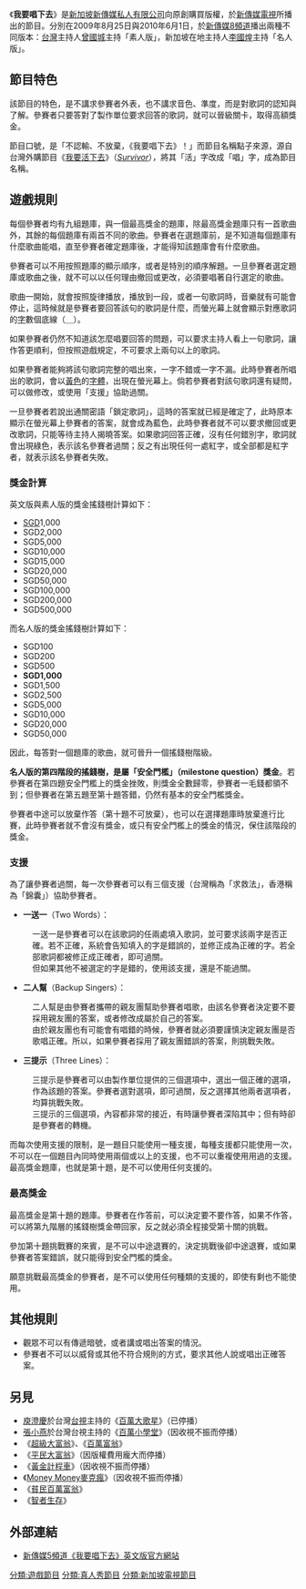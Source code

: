 {{Link style|time=2015-12-11T06:12:37+00:00}}
{{Infobox television
| 名稱 = 我要唱下去 英文版
| 原名 = ''Don't Forget the Lyrics!''
| 圖片 = 
| 圖說 = 
| 分類 = 娛樂綜藝類
| 監製 = 
| 主持 = [[葛米星|葛米星]]
| 國家 = {{SIN}}
| 語言 = [[英文|英文]]
| 製作人 = 
| 製作公司 = [[新傳媒私人有限公司|新傳媒私人有限公司]]
| 每集長 = 
| 口號 =  
| 頻道 = 新傳媒5頻道
| 播出國家 = {{SIN}} 
| 開始 = 2008年11月27日
| 結束 = 2009年4月9日
| 官方網站 = http://lyrics.mediacorptv.sg/
}}
{{Infobox television
| 名稱 = 我要唱下去 素人版
| 原名 = ''Don't Forget the Lyrics!''
| 圖片 = 
| 圖說 = 
| 分類 = 娛樂綜藝類
| 監製 = 
| 主持 = [[曾國城|曾國城]]
| 國家 = {{SIN}} 
| 語言 = [[普通話|普通話]]
| 製作人 = 
| 製作公司 = [[新傳媒私人有限公司|新傳媒私人有限公司]]
| 每集長 = 
| 口號 =  「不認輸、不放棄，《我要唱下去》！」
| 頻道 = [[新傳媒8頻道|新傳媒8頻道]]
| 播出國家 = {{SIN}} 
| 開始 = 2009年8月25日
| 結束 = 2009年11月19日
| 官方網站 = 
}}
{{Infobox television
| 名稱 = 我要唱下去 名人版
| 原名 = ''Don't Forget the Lyrics!''
| 圖片 = 
| 圖說 = 
| 分類 = 娛樂綜藝類
| 監製 = 
| 主持 = [[李國煌|李國煌]]
| 國家 = {{SIN}}
| 語言 = [[普通話|普通話]]
| 製作人 = 
| 製作公司 = [[新傳媒私人有限公司|新傳媒私人有限公司]]
| 每集長 = 
| 口號 =  「不認輸、不放棄，《我要唱下去》！」
| 播出國家 = {{SIN}} 
| 頻道 = [[新傳媒8頻道|新傳媒8頻道]]
| 開始 = 2010年6月1日
| 結束 = 2010年8月24日
| 官方網站 = 
}}
《'''我要唱下去'''》是[[新加坡|新加坡]][[新傳媒私人有限公司|新傳媒私人有限公司]]向原創購買版權，於[[新傳媒電視|新傳媒電視]]所播出的節目。分別在2009年8月25日與2010年6月1日，於[[新傳媒8頻道|新傳媒8頻道]]播出兩種不同版本：[[台灣|台灣]]主持人[[曾國城|曾國城]]主持「素人版」，新加坡在地主持人[[李國煌|李國煌]]主持「名人版」。

== 節目特色 ==

該節目的特色，是不講求參賽者外表，也不講求音色、準度，而是對歌詞的認知與了解。參賽者只要答對了製作單位要求回答的歌詞，就可以晉級關卡，取得高額獎金。

節目口號，是「不認輸、不放棄，《我要唱下去》！」而節目名稱點子來源，源自台灣外購節目《[[我要活下去|我要活下去]]》（[[:en:Survivor_(TV_series)|''Survivor'']]），將其「活」字改成「唱」字，成為節目名稱。

== 遊戲規則 ==

每個參賽者均有九組題庫，與一個最高獎金的題庫，除最高獎金題庫只有一首歌曲外，其餘的每個題庫有兩首不同的歌曲。參賽者在選題庫前，是不知道每個題庫有什麼歌曲能唱，直至參賽者確定題庫後，才能得知該題庫會有什麼歌曲。

參賽者可以不用按照題庫的顯示順序，或者是特別的順序解題。一旦參賽者選定題庫或歌曲之後，就不可以以任何理由撤回或更改，必須要唱著自行選定的歌曲。

歌曲一開始，就會按照旋律播放，播放到一段，或者一句歌詞時，音樂就有可能會停止，這時候就是參賽者要回答該句的歌詞是什麼，而螢光幕上就會顯示對應歌詞的[[漢字|字]]數個底線（＿）。

如果參賽者仍然不知道該怎麼唱要回答的問題，可以要求主持人看上一句歌詞，讓作答更順利，但按照遊戲規定，不可要求上兩句以上的歌詞。

如果參賽者能夠將該句歌詞完整的唱出來，一字不錯或一字不漏。此時參賽者所唱出的歌詞，會以[[黃色|黃色]]的[[字體|字體]]，出現在螢光幕上。倘若參賽者對該句歌詞還有疑問，可以做修改，或使用「支援」協助過關。

一旦參賽者若說出通關密語「鎖定歌詞」，這時的答案就已經是確定了，此時原本顯示在螢光幕上參賽者的答案，就會成為藍色，此時參賽者就不可以要求撤回或更改歌詞，只能等待主持人揭曉答案。如果歌詞回答正確，沒有任何錯別字，歌詞就會出現綠色，表示該名參賽者過關；反之有出現任何一處紅字，或全部都是紅字者，就表示該名參賽者失敗。

=== 獎金計算 ===

英文版與素人版的獎金搖錢樹計算如下：

*[[新加坡元|SGD]]1,000
*SGD2,000
*SGD5,000
*SGD10,000
*SGD15,000
*SGD20,000
*SGD50,000
*SGD100,000
*SGD200,000
*SGD500,000

而名人版的獎金搖錢樹計算如下：

*SGD100
*SGD200
*SGD500
*'''SGD1,000'''
*SGD1,500
*SGD2,500
*SGD5,000
*SGD10,000
*SGD20,000
*SGD50,000

因此，每答對一個題庫的歌曲，就可晉升一個搖錢樹階級。

'''名人版的第四階段的搖錢樹，是屬「安全門檻」（milestone question）獎金'''。若參賽者在第四題安全門檻上的獎金挫敗，則獎金全數歸零，參賽者一毛錢都領不到；但參賽者在第五題至第十題答錯，仍然有基本的安全門檻獎金。

參賽者中途可以放棄作答（第十題不可放棄），也可以在選擇題庫時放棄進行比賽，此時參賽者就不會沒有獎金，或只有安全門檻上的獎金的情況，保住該階段的獎金。

=== 支援 ===

為了讓參賽者過關，每一次參賽者可以有三個支援（台灣稱為「求救法」，香港稱為「錦囊」）協助參賽者。

*'''一送一'''（Two Words）：
: 一送一是參賽者可以在該歌詞的任兩處填入歌詞，並可要求該兩字是否正確。若不正確，系統會告知填入的字是錯誤的，並修正成為正確的字。若全部歌詞都被修正成正確者，即可過關。
: 但如果其他不被選定的字是錯的，使用該支援，還是不能過關。

*'''二人幫'''（Backup Singers）：
: 二人幫是由參賽者攜帶的親友團幫助參賽者唱歌，由該名參賽者決定要不要採用親友團的答案，或者修改成屬於自己的答案。
: 由於親友團也有可能會有唱錯的時候，參賽者就必須要謹慎決定親友團是否歌唱正確。所以，如果參賽者採用了親友團錯誤的答案，則挑戰失敗。

*'''三提示'''（Three Lines）：
: 三提示是參賽者可以由製作單位提供的三個選項中，選出一個正確的選項，作為該題的答案。參賽者選對選項，即可過關，反之選擇其他兩者選項者，均算挑戰失敗。
: 三提示的三個選項，內容都非常的接近，有時讓參賽者深陷其中；但有時卻是參賽者的轉機。

而每次使用支援的限制，是一題目只能使用一種支援，每種支援都只能使用一次，不可以在一個題目內同時使用兩個或以上的支援，也不可以重複使用用過的支援。最高獎金題庫，也就是第十題，是不可以使用任何支援的。

=== 最高獎金 ===

最高獎金是第十題的題庫。參賽者在作答前，可以決定要不要作答，如果不作答，可以將第九階層的搖錢樹獎金帶回家，反之就必須全程接受第十關的挑戰。

參加第十題挑戰賽的來賓，是不可以中途退賽的，決定挑戰後卻中途退賽，或如果參賽者答案錯誤，就只能得到安全門檻的獎金。

願意挑戰最高獎金的參賽者，是不可以使用任何種類的支援的，即使有剩也不能使用。

== 其他規則 ==

*觀眾不可以有傳遞暗號，或者講或唱出答案的情況。
*參賽者不可以以威脅或其他不符合規則的方式，要求其他人說或唱出正確答案。

== 另見 ==

*[[庾澄慶|庾澄慶]]於台灣[[台灣電視公司|台視]]主持的《[[百萬大歌星|百萬大歌星]]》（已停播）
*[[張小燕_(台灣)|張小燕]]於台灣台視主持的《[[百萬小學堂|百萬小學堂]]》（因收視不振而停播）
*《[[超級大富翁|超級大富翁]]》、《[[百萬富翁|百萬富翁]]》
*《[[平民大富翁|平民大富翁]]》（因版權費用龐大而停播）
*《[[黃金計程車|黃金計程車]]》（因收視不振而停播）
*《[[Money_Money麥克瘋|Money Money麥克瘋]]》（因收視不振而停播）
*《[[貧民百萬富翁|貧民百萬富翁]]》
*《[[智者生存|智者生存]]》

== 外部連結 ==

*[http://lyrics.mediacorptv.sg/ 新傳媒5頻道《我要唱下去》英文版官方網站] {{Wayback|url=http://lyrics.mediacorptv.sg/ |date=20090220173042 }}

[[分類:遊戲節目|分類:遊戲節目]]
[[分類:真人秀節目|分類:真人秀節目]]
[[分類:新加坡電視節目|分類:新加坡電視節目]]